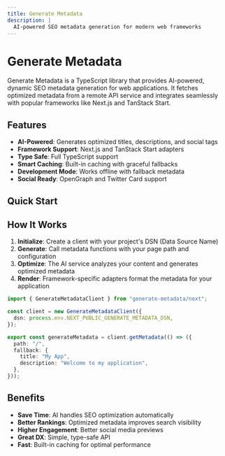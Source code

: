 ```yaml
---
title: Generate Metadata
description: |
  AI-powered SEO metadata generation for modern web frameworks
---
```


# Generate Metadata

Generate Metadata is a TypeScript library that provides AI-powered, dynamic SEO metadata generation for web applications. It fetches optimized metadata from a remote API service and integrates seamlessly with popular frameworks like Next.js and TanStack Start.

## Features

- **AI-Powered**: Generates optimized titles, descriptions, and social tags
- **Framework Support**: Next.js and TanStack Start adapters
- **Type Safe**: Full TypeScript support
- **Smart Caching**: Built-in caching with graceful fallbacks
- **Development Mode**: Works offline with fallback metadata
- **Social Ready**: OpenGraph and Twitter Card support

## Quick Start

<Cards>
  <Card
    title="Installation & Setup"
    href="/docs/installation"
    description="Get started with generate-metadata in minutes"
  />
  <Card
    title="Next.js Integration"
    href="/docs/nextjs"
    description="Add dynamic metadata to your Next.js application"
  />
  <Card
    title="TanStack Start Integration"
    href="/docs/tanstack-start"
    description="Integrate with TanStack Start for server-side metadata"
  />
</Cards>

## How It Works

1. **Initialize**: Create a client with your project's DSN (Data Source Name)
2. **Generate**: Call metadata functions with your page path and configuration
3. **Optimize**: The AI service analyzes your content and generates optimized metadata
4. **Render**: Framework-specific adapters format the metadata for your application

```ts
import { GenerateMetadataClient } from "generate-metadata/next";

const client = new GenerateMetadataClient({
  dsn: process.env.NEXT_PUBLIC_GENERATE_METADATA_DSN,
});

export const generateMetadata = client.getMetadata(() => ({
  path: "/",
  fallback: {
    title: "My App",
    description: "Welcome to my application",
  },
}));
```

## Benefits

- **Save Time**: AI handles SEO optimization automatically
- **Better Rankings**: Optimized metadata improves search visibility
- **Higher Engagement**: Better social media previews
- **Great DX**: Simple, type-safe API
- **Fast**: Built-in caching for optimal performance
